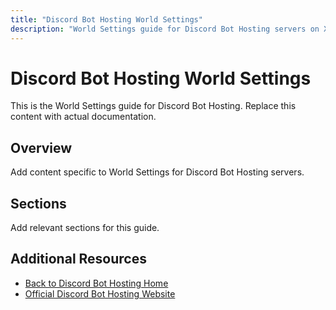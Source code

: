 ```yaml
---
title: "Discord Bot Hosting World Settings"
description: "World Settings guide for Discord Bot Hosting servers on XGamingServer"
---
```


# Discord Bot Hosting World Settings

This is the World Settings guide for Discord Bot Hosting. Replace this content with actual documentation.

## Overview

Add content specific to World Settings for Discord Bot Hosting servers.

## Sections

Add relevant sections for this guide.

## Additional Resources

- [Back to Discord Bot Hosting Home](./index)
- [Official Discord Bot Hosting Website](https://example.com)
